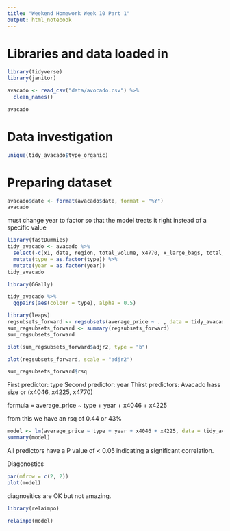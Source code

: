 ```yaml
---
title: "Weekend Homework Week 10 Part 1"
output: html_notebook
---
```


# Libraries and data loaded in 
```r
library(tidyverse)
library(janitor)
```
```r
avacado <- read_csv("data/avocado.csv") %>%
  clean_names()
```
```r
avacado
```

# Data investigation 
```r
unique(tidy_avacado$type_organic)
```

# Preparing dataset 
```r
avacado$date <- format(avacado$date, format = "%Y")
avacado
```

must change year to factor so that the model treats it right instead of a specific value 
```r
library(fastDummies)
tidy_avacado <- avacado %>%
  select(-c(x1, date, region, total_volume, x4770, x_large_bags, total_bags)) %>%
  mutate(type = as.factor(type)) %>%
  mutate(year = as.factor(year))
tidy_avacado
```

```r
library(GGally)
```
```r
tidy_avacado %>%
  ggpairs(aes(colour = type), alpha = 0.5)
```




```r
library(leaps)
regsubsets_forward <- regsubsets(average_price ~ . , data = tidy_avacado, nvmax = 6, method = "forward") 
sum_regsubsets_forward <- summary(regsubsets_forward)
sum_regsubsets_forward
```
```r
plot(sum_regsubsets_forward$adjr2, type = "b")
```
```r
plot(regsubsets_forward, scale = "adjr2")
```
```r
sum_regsubsets_forward$rsq
```


First predictor: type
Second predictor: year
Thirst predictors: Avacado hass size or (x4046, x4225, x4770)

formula = average_price ~ type + year + x4046 + x4225

from this we have an rsq of 0.44 or 43% 

```r
model <- lm(average_price ~ type + year + x4046 + x4225, data = tidy_avacado)
summary(model)
```

All predictors have a P value of < 0.05 indicating a significant correlation.

Diagonostics 
```r
par(mfrow = c(2, 2))
plot(model)
```
diagnositics are OK but not amazing. 

```r
library(relaimpo)

relaimpo(model)
```


